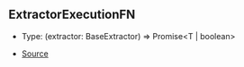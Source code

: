 ## ExtractorExecutionFN

- Type: (extractor: BaseExtractor) => Promise\<T \| boolean>

- [Source](https://github.com/Androz2091/discord-player/blob/7529a33/packages/discord-player/src/extractors/ExtractorExecutionContext.ts#L213)